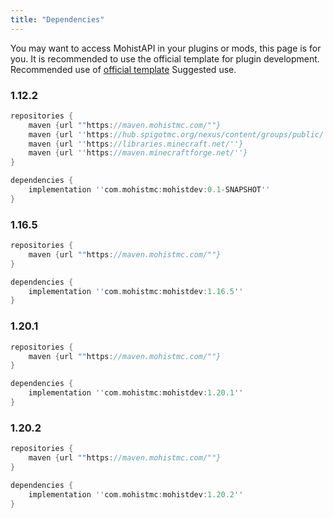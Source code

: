 ```yaml
---
title: "Dependencies"
---
```


You may want to access MohistAPI in your plugins or mods, this page is for you. It is recommended to use the official template for plugin development.
Recommended use of [official template](https://github.com/MohistMC/MohistPlugin) Suggested use.

### 1.12.2

```groovy
repositories {
    maven {url ""https://maven.mohistmc.com/""}
    maven {url ''https://hub.spigotmc.org/nexus/content/groups/public/''}
    maven {url ''https://libraries.minecraft.net/''}
    maven {url ''https://maven.minecraftforge.net/''}
}

dependencies {
    implementation ''com.mohistmc:mohistdev:0.1-SNAPSHOT''
}
```

### 1.16.5

```groovy
repositories {
    maven {url ""https://maven.mohistmc.com/""}
}

dependencies {
    implementation ''com.mohistmc:mohistdev:1.16.5''
}
```

### 1.20.1

```groovy
repositories {
    maven {url ""https://maven.mohistmc.com/""}
}

dependencies {
    implementation ''com.mohistmc:mohistdev:1.20.1''
}
```

### 1.20.2

```groovy
repositories {
    maven {url ""https://maven.mohistmc.com/""}
}

dependencies {
    implementation ''com.mohistmc:mohistdev:1.20.2''
}
```
